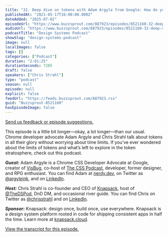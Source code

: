 ```yaml
---
title: "32. Deep dive on tokens with Adam Argyle from Google: How do you codify composition?"
publishedAt: "2021-05-17T16:00:00.000Z"
dateAdded: "2025-07-02"
episodeUrl: "https://www.buzzsprout.com/887923/episodes/8521160-32-deep-dive-on-tokens-with-adam-argyle-from-google-how-do-you-codify-composition.mp3"
audioUrl: "https://www.buzzsprout.com/887923/episodes/8521160-32-deep-dive-on-tokens-with-adam-argyle-from-google-how-do-you-codify-composition.mp3"
podcastTitle: "Design Systems Podcast"
showSlug: "design-systems-podcast"
image: null
localImages: false
tags: []
categories: ["Podcast"]
duration: "2:01:25"
durationSeconds: 7285
draft: false
speakers: ["Chris Strahl"]
type: "podcast"
season: null
episode: null
explicit: false
feedUrl: "https://feeds.buzzsprout.com/887923.rss"
guid: "Buzzsprout-8521160"
hasEpisodeImage: false
---
```

[Send us feedback or episode suggestions.](https://www.buzzsprout.com/twilio/text_messages/887923/open_sms)

This episode is a little bit longer—okay, a lot longer—than our usual. Chrome developer advocate Adam Argyle and Chris Strahl talk about tokens in all their glory without worrying about time limits. If you’ve ever wondered about the limits of tokens and what’s left to explore in the token stratosphere, check out this podcast.

**_Guest:_** Adam Argyle is a Chrome CSS Developer Advocate at Google, creator of [VisBug](https://chrome.google.com/webstore/detail/visbug/cdockenadnadldjbbgcallicgledbeoc), co-host of [The CSS Podcast](https://thecsspodcast.libsyn.com/), developer, former designer, and RPG enthusiast. You can find Adam at [nerdy.dev](https://nerdy.dev/), on Twitter as [@argyleink](https://twitter.com/argyleink), and on [LinkedIn](https://www.linkedin.com/in/adamargyle/).

**_Host:_** Chris Strahl is co-founder and CEO of [Knapsack](https://www.knapsack.cloud/), host of [@TheDSPod](https://twitter.com/thedspod), DnD DM, and occasional river guide. You can find Chris on Twitter as [@chrisstrahl](https://twitter.com/chrisstrahl) and on [LinkedIn](https://www.linkedin.com/in/chrisstrahl/).

**_Sponsor:_** Knapsack: design once, build once, use everywhere. Knapsack is a design system platform rooted in code for shipping consistent apps in half the time. Learn more at [knapsack.cloud](https://www.knapsack.cloud).

[View the transcript for this episode.](http://www.knapsack.cloud/blog/deep-dive-on-tokens-with-adam-argyle)
